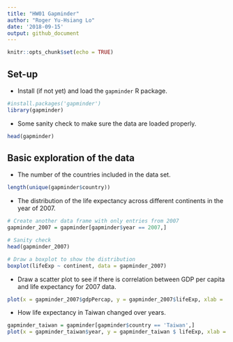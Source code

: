 ```yaml
---
title: "HW01 Gapminder"
author: "Roger Yu-Hsiang Lo"
date: '2018-09-15'
output: github_document
---
```


```r
knitr::opts_chunk$set(echo = TRUE)
```

## Set-up
* Install (if not yet) and load the `gapminder` R package.
```r
#install.packages('gapminder')
library(gapminder)
```

* Some sanity check to make sure the data are loaded properly.
```r
head(gapminder)
```

## Basic exploration of the data

* The number of the countries included in the data set.
```r
length(unique(gapminder$country))
```

* The distribution of the life expectancy across different continents in the year of 2007.

```r
# Create another data frame with only entries from 2007
gapminder_2007 = gapminder[gapminder$year == 2007,]

# Sanity check
head(gapminder_2007)

# Draw a boxplot to show the distribution
boxplot(lifeExp ~ continent, data = gapminder_2007)
```

* Draw a scatter plot to see if there is correlation between GDP per capita and life expectancy for 2007 data.

```r
plot(x = gapminder_2007$gdpPercap, y = gapminder_2007$lifeExp, xlab = 'GDP per capita', ylab = 'Life expectancy')
```

* How life expectancy in Taiwan changed over years.
```r
gapminder_taiwan = gapminder[gapminder$country == 'Taiwan',]
plot(x = gapminder_taiwan$year, y = gapminder_taiwan $ lifeExp, xlab = 'Year', ylab = 'Life expectancy')
```